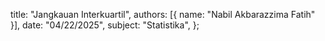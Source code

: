  title: "Jangkauan Interkuartil",
  authors: [{ name: "Nabil Akbarazzima Fatih" }],
  date: "04/22/2025",
  subject: "Statistika",
};

